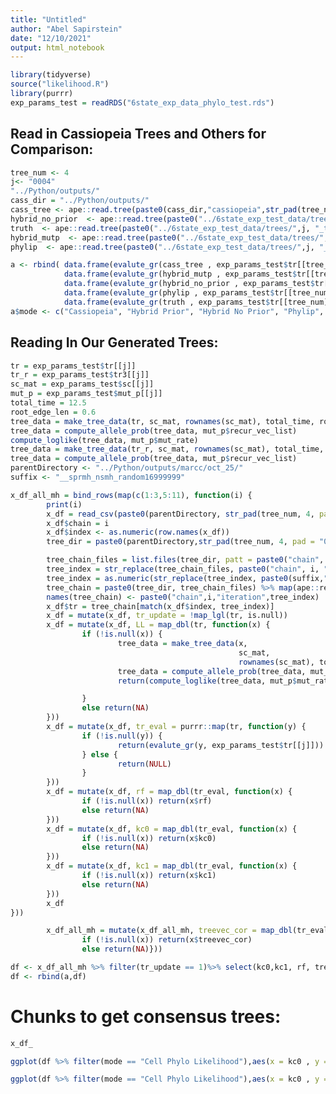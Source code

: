 ```yaml
---
title: "Untitled"
author: "Abel Sapirstein"
date: "12/10/2021"
output: html_notebook
---
```


```r
library(tidyverse)
source("likelihood.R")
library(purrr)
exp_params_test = readRDS("6state_exp_data_phylo_test.rds")
```

## Read in Cassiopeia Trees and Others for Comparison:

```r
tree_num <- 4 
j<- "0004"
"../Python/outputs/"
cass_dir = "../Python/outputs/"
cass_tree <- ape::read.tree(paste0(cass_dir,"cassiopeia",str_pad(tree_num, 4, pad = "0"), "_recon.txt"))
hybrid_no_prior  <- ape::read.tree(paste0("../6state_exp_test_data/trees/",j, "_hybrid_noprior.txt"))
truth  <- ape::read.tree(paste0("../6state_exp_test_data/trees/",j, "_truth.txt"))
hybrid_mutp  <- ape::read.tree(paste0("../6state_exp_test_data/trees/",j, "_hybrid_mutp.txt"))
phylip  <- ape::read.tree(paste0("../6state_exp_test_data/trees/",j, "_phylip.txt"))

a <- rbind( data.frame(evalute_gr(cass_tree , exp_params_test$tr[[tree_num]])),
            data.frame(evalute_gr(hybrid_mutp , exp_params_test$tr[[tree_num]])),
            data.frame(evalute_gr(hybrid_no_prior , exp_params_test$tr[[tree_num]])),
            data.frame(evalute_gr(phylip , exp_params_test$tr[[tree_num]])),
            data.frame(evalute_gr(truth , exp_params_test$tr[[tree_num]])))
a$mode <- c("Cassiopeia", "Hybrid Prior", "Hybrid No Prior", "Phylip", "Truth")
```

## Reading In Our Generated Trees:


```r
tr = exp_params_test$tr[[j]]
tr_r = exp_params_test$tr3[[j]]
sc_mat = exp_params_test$sc[[j]]
mut_p = exp_params_test$mut_p[[j]]
total_time = 12.5
root_edge_len = 0.6
tree_data = make_tree_data(tr, sc_mat, rownames(sc_mat), total_time, root_edge_len)
tree_data = compute_allele_prob(tree_data, mut_p$recur_vec_list)
compute_loglike(tree_data, mut_p$mut_rate)
tree_data = make_tree_data(tr_r, sc_mat, rownames(sc_mat), total_time, root_edge_len)
tree_data = compute_allele_prob(tree_data, mut_p$recur_vec_list)
parentDirectory <- "../Python/outputs/marcc/oct_25/"
suffix <- "__sprmh_nsmh_random16999999"
```

```r
x_df_all_mh = bind_rows(map(c(1:3,5:11), function(i) {
        print(i)
        x_df = read_csv(paste0(parentDirectory, str_pad(tree_num, 4, pad = "0"), "/chain", i, suffix, ".csv"))
        x_df$chain = i
        x_df$index <- as.numeric(row.names(x_df))
        tree_dir = paste0(parentDirectory,str_pad(tree_num, 4, pad = "0"), "/trees/")

        tree_chain_files = list.files(tree_dir, patt = paste0("chain", i, "_tree.*",suffix))
        tree_index = str_replace(tree_chain_files, paste0("chain", i, "_tree"), "")
        tree_index = as.numeric(str_replace(tree_index, paste0(suffix,".txt"), ""))
        tree_chain = paste0(tree_dir, tree_chain_files) %>% map(ape::read.tree)
        names(tree_chain) <- paste0("chain",i,"iteration",tree_index)
        x_df$tr = tree_chain[match(x_df$index, tree_index)]
        x_df = mutate(x_df, tr_update = !map_lgl(tr, is.null))
        x_df = mutate(x_df, LL = map_dbl(tr, function(x) {
                if (!is.null(x)) {
                        tree_data = make_tree_data(x,
                                                   sc_mat,
                                                   rownames(sc_mat), total_time, root_edge_len)
                        tree_data = compute_allele_prob(tree_data, mut_p$recur_vec_list)
                        return(compute_loglike(tree_data, mut_p$mut_rate))

                }
                else return(NA)
        }))
        x_df = mutate(x_df, tr_eval = purrr::map(tr, function(y) {
                if (!is.null(y)) {
                        return(evalute_gr(y, exp_params_test$tr[[j]]))
                } else {
                        return(NULL)
                }
        }))
        x_df = mutate(x_df, rf = map_dbl(tr_eval, function(x) {
                if (!is.null(x)) return(x$rf)
                else return(NA)
        }))
        x_df = mutate(x_df, kc0 = map_dbl(tr_eval, function(x) {
                if (!is.null(x)) return(x$kc0)
                else return(NA)
        }))
        x_df = mutate(x_df, kc1 = map_dbl(tr_eval, function(x) {
                if (!is.null(x)) return(x$kc1)
                else return(NA)
        }))
        x_df
}))

        x_df_all_mh = mutate(x_df_all_mh, treevec_cor = map_dbl(tr_eval, function(x) {
                if (!is.null(x)) return(x$treevec_cor)
                else return(NA)}))
```
```r
df <- x_df_all_mh %>% filter(tr_update == 1)%>% select(kc0,kc1, rf, treevec_cor) %>% mutate(mode = "Cell Phylo Likelihood")
df <- rbind(a,df)
```

# Chunks to get consensus trees: 
```r
x_df_

```



```r
ggplot(df %>% filter(mode == "Cell Phylo Likelihood"),aes(x = kc0 , y = rf, color = mode))+geom_point() + geom_point(data=df %>% filter(mode != "Cell Phylo Likelihood" & kc0>0), aes(x = kc0, y = rf, color = mode ), size = 5) + ggtitle("Sample Tree of 150 Nodes") + xlab("KC 0 Distance") + ylab("RF Distance")

```

```r
ggplot(df %>% filter(mode == "Cell Phylo Likelihood"),aes(x = kc0 , y = kc1, color = mode))+geom_point() + geom_point(data=df %>% filter(mode != "Cell Phylo Likelihood" & mode != "Cassiopeia" & kc0>0), aes(x = kc0, y = kc1, color = mode ), size = 5) + ggtitle("Sample Tree of 150 Nodes") + xlab("KC 0 Distance") + ylab("KC 1 Distance")
```
